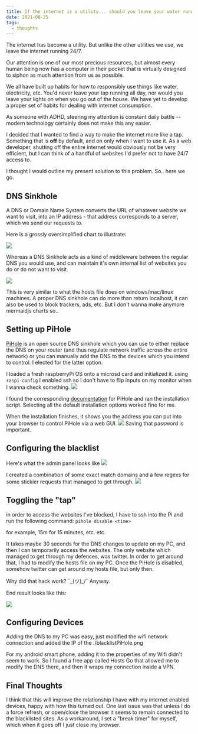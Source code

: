 ```yaml
---
title: If the internet is a utility... should you leave your water running?
date: 2021-08-25
tags:
  - thoughts
---
```


The internet has become a utility. But unlike the other utilities we use, we leave the internet running 24/7.

Our attention is one of our most precious resources, but almost every human being now has a computer in
their pocket that is virtually designed to siphon as much attention from us as possible.

We all have built up habits for how to responsibly use things like water, electricity, etc. You'd never leave your tap running all day, nor would you leave
your lights on when you go out of the house. We have yet to develop a proper set of habits for dealing with internet consumption.

As someone with ADHD, steering my attention is constant daily battle -- modern technology certainly does not make this any easier.

I decided that I wanted to find a way to make the internet more like a tap. Something that is **off** by default, and on only when I want to use it.
As a web developer, shutting off the entire internet would obviously not be very efficient, but I can think of a handful of websites I'd prefer not to have 24/7 access to.

I thought I would outline my present solution to this problem. So.. here we go.

## DNS Sinkhole

A DNS or Domain Name System converts the URL of whatever website we want to visit, into an IP address - that address corresponds to a server, which we send our requests to.

Here is a grossly oversimplified chart to illustrate:

![](./mermaidchart1.jpg)

Whereas a DNS Sinkhole acts as a kind of middleware between the regular DNS you would use, and can maintain it's own internal list of websites you do or do not want to visit.

![](./mermaidchart2.jpeg)

This is very similar to what the hosts file does on windows/mac/linux machines. A proper DNS sinkhole can do more than return localhost, it can also be used to block trackers, ads, etc.
But I don't wanna make anymore mermaidjs charts so..

## Setting up PiHole

[PiHole](https://pi-hole.net/) is an open source DNS sinkhole which you can use to either replace the DNS on your router (and thus regulate network traffic across the entire network)
or you can manually add the DNS to the devices which you intend to control. I elected for the latter option.

I loaded a fresh raspberryPi OS onto a microsd card and initialized it.
using `raspi-config` I enabled ssh so I don't have to flip inputs on my monitor when I wanna check something.
![](https://i.imgur.com/qr9P8Ki.png)

I found the corresponding [documentation](https://docs.pi-hole.net/main/basic-install/) for PiHole and ran the installation script.
Selecting all the default installation options worked fine for me.

When the installation finishes, it shows you the address you can put into your browser to control PiHole via a web GUI.
![](./piholeCompletedInstall.png)
Saving that password is important.

## Configuring the blacklist

Here's what the admin panel looks like
![](./piholeAdminPanel.png)

I created a combination of some exact match domains and a few regexs for some stickier requests that managed to get through.
![](./blacklistPiHole.png)

## Toggling the "tap"

in order to access the websites I've blocked, I have to ssh into the Pi and run the following command:
`pihole disable <time>`

for example, 15m for 15 minutes, etc. etc.

It takes maybe 30 seconds for the DNS changes to update on my PC, and then I can temporarily access the websites.
The only website which managed to get through my defences, was twitter. In order to get around that, I had to modify the hosts file on my PC.
Once the PiHole is disabled, somehow twitter can get around my hosts file, but only then.

Why did that hack work? ¯\_(ツ)\_/¯ Anyway.

End result looks like this:

![](https://i.imgur.com/w5Thvz8.gif)

## Configuring Devices

Adding the DNS to my PC was easy, just modified the wifi network connection and added the IP of the ./blacklistPiHole.png

For my android smart phone, adding it to the properties of my Wifi didn't seem to work.
So I found a free app called Hosts Go that allowed me to modify the DNS there, and then it wraps my connection inside a VPN.

## Final Thoughts

I think that this will improve the relationship I have with my internet enabled devices, happy with how this turned out.
One last issue was that unless I do a force refresh, or open/close the browser it seems to remain connected to the blacklisted sites.
As a workaround, I set a "break timer" for myself, which when it goes off I just close my browser.
